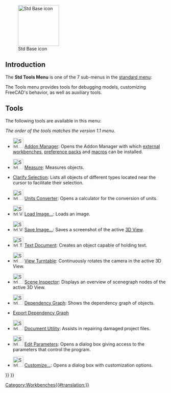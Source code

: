 <languages/>
<translate>

<!--T:19-->
{{Docnav
|[[Std_View_Menu|Std View Menu]]
|[[Std_Macro_Menu|Std MacroMenu]]
|[[Std_Base|Std Base]]
|IconL=
|IconR=
|IconC=Freecad.svg
}}

<!--T:20-->
[[Image:Freecad.svg|thumb|128px|Std Base icon]]

</translate>
{{TOCright}}
<translate>

==Introduction== <!--T:14-->

<!--T:21-->
The '''Std Tools Menu''' is one of the 7 sub-menus in the [[Standard_Menu|standard menu]]:

<!--T:5-->
<!--Please keep info below synchronized with Std_Base, Standard_Menu, Std_File_Menu etc.-->
{{StdMenu
|
[[Std_File_Menu|File]]
&nbsp;&nbsp;&nbsp;
[[Std_Edit_Menu|Edit]]
&nbsp;&nbsp;&nbsp;
[[Std_View_Menu|View]]
&nbsp;&nbsp;&nbsp;
[[Std_Tools_Menu|Tools]]
&nbsp;&nbsp;&nbsp;
[[Std_Macro_Menu|Macro]]
&nbsp;&nbsp;&nbsp;
[[Std_Windows_Menu|Windows]]
&nbsp;&nbsp;&nbsp;
[[Std_Help_Menu|Help]]
}}

<!--T:15-->
<!--Please keep info below synchronized with Standard_Menu-->
The Tools menu provides tools for debugging models, customizing FreeCAD's behavior, as well as auxiliary tools.

==Tools== <!--T:16-->

<!--T:22-->
The following tools are available in this menu:

<!--T:27-->
''The order of the tools matches the version 1.1 menu.''

<!--T:13-->
* [[Image:Std_AddonMgr.svg|32px]] [[Std_AddonMgr|Addon Manager]]: Opens the Addon Manager with which [[External_workbenches|external workbenches]], [[Preference_Packs|preference packs]] and [[macros|macros]] can be installed.

<!--T:26-->
* [[Image:Std_Measure.svg|32px]] [[Std_Measure|Measure]]: Measures objects. {{Version|1.0}}

<!--T:28-->
* [[Std_ClarifySelection|Clarify Selection]]: Lists all objects of different types located near the cursor to facilitate their selection. {{Version|1.1}}

<!--T:11-->
* [[Image:Std_UnitsCalculator.svg|32px]] [[Std_UnitsCalculator|Units Converter]]: Opens a calculator for the conversion of units.

<!--T:24-->
* [[Image:Std_ViewLoadImage.svg|32px]] [[Std_ViewLoadImage|Load Image…]]: Loads an image. {{Version|0.21}}

<!--T:3-->
* [[Image:Std_ViewScreenShot.svg|32px]] [[Std_ViewScreenShot|Save Image…]]: Saves a screenshot of the active [[3D_View|3D View]].

<!--T:18-->
* [[Image:Std_TextDocument.svg|32px]] [[Std_TextDocument|Text Document]]: Creates an object capable of holding text.

<!--T:10-->
* [[Image:Std_DemoMode.svg|32px]] [[Std_DemoMode|View Turntable]]: Continuously rotates the camera in the active 3D View.

<!--T:7-->
* [[Image:Std_SceneInspector.svg|32px]] [[Std_SceneInspector|Scene Inspector]]: Displays an overview of scenegraph nodes of the active 3D View.

<!--T:8-->
* [[Image:Std_DependencyGraph.svg|32px]] [[Std_DependencyGraph|Dependency Graph]]: Shows the dependency graph of objects.

<!--T:25-->
* [[Std_ExportDependencyGraph|Export Dependency Graph]] {{Version|0.21}}

<!--T:9-->
* [[Image:Std_ProjectUtil.svg|32px]] [[Std_ProjectUtil|Document Utility]]: Assists in repairing damaged project files.

<!--T:6-->
* [[Image:Std_DlgParameter.svg|32px]] [[Std_DlgParameter|Edit Parameters]]: Opens a dialog box giving access to the parameters that control the program.

<!--T:4-->
* [[Image:Std_DlgCustomize.svg|32px]] [[Std_DlgCustomize|Customize…]]: Opens a dialog box with customization options.


<!--T:23-->
{{Docnav
|[[Std_View_Menu|Std View Menu]]
|[[Std_Macro_Menu|Std MacroMenu]]
|[[Std_Base|Std Base]]
|IconL=
|IconR=
|IconC=Freecad.svg
}}

</translate>
{{Std_Base_navi{{#translation:}}}}
{{Userdocnavi{{#translation:}}}}
[[Category:Workbenches{{#translation:}}]]